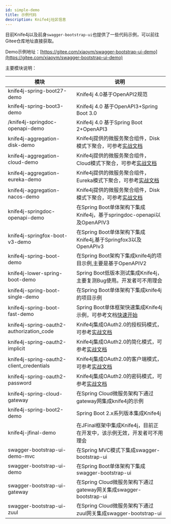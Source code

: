 ```yaml
---
id: simple-demo
title: 示例代码
description: Knife4j社区信息
---
```

 

目前Knife4j以及前身`swagger-bootstrap-ui`也提供了一些代码示例，可以前往Gitee仓库地址直接获取。

Demo示例地址：[https://gitee.com/xiaoym/swagger-bootstrap-ui-demo](https://gitee.com/xiaoym/swagger-bootstrap-ui-demo)

主要模块说明：

|模块|说明|
|---|---|
|knife4j-spring-boot27-demo|Knife4j 4.0基于OpenAPI2规范|
|knife4j-spring-boot3-demo|Knife4j 4.0 基于OpenAPI3+Spring Boot 3.0|
|/knife4j-springdoc-openapi-demo|Knife4j 4.0 基于Spring Boot 2+OpenAPI3|
|knife4j-aggregation-disk-demo|Knife4j提供的微服务聚合组件，Disk模式下聚合，可参考[实战文档](/docs/action/aggregation-disk)|
|knife4j-aggregation-cloud-demo|Knife4j提供的微服务聚合组件，Cloud模式下聚合，可参考[实战文档](/docs/action/aggregation-cloud)|
|knife4j-aggregation-eureka-demo|Knife4j提供的微服务聚合组件，Eureka模式下聚合，可参考[实战文档](/docs/action/aggregation-eureka)|
|knife4j-aggregation-nacos-demo|Knife4j提供的微服务聚合组件，Disk模式下聚合，可参考[实战文档](/docs/action/aggregation-nacos)|
|knife4j-springdoc-openapi-demo|在Spring Boot单体架构下集成Knife4j，基于springdoc-openapi以及OpenAPIV3|
|knife4j-springfox-boot-v3-demo|在Spring Boot单体架构下集成Knife4j,基于Springfox3以及OpenAPIv3|
|knife4j-spring-boot-demo|在Spring Boot架构下集成knife4j的项目示例,主要是基于OpenAPIV2|
|knife4j-lower-spring-boot-demo|Spring Boot低版本测试集成Knife4j，主要复测Bug使用。开发者可不用理会|
|knife4j-spring-boot-single-demo|在Spring Boot单体架构下集成knife4j的项目示例|
|knife4j-spring-boot-fast-demo|Spring Boot单体框架快速集成Knife4j示例，可参考文档[快速开始](/docs/quick-start)|
|knife4j-spring-oauth2-authorization_code|Knife4j集成OAuth2.0的授权码模式，可参考[实战文档](/docs/action/oauth2-authorization_code)|
|knife4j-spring-oauth2-implicit|Knife4j集成OAuth2.0的简化模式，可参考[实战文档](/docs/action/oauth2-implicit)|
|knife4j-spring-oauth2-client_credentials|Knife4j集成OAuth2.0的客户端模式，可参考[实战文档](/docs/action/oauth2-client_credentials)|
|knife4j-spring-oauth2-password|Knife4j集成OAuth2.0的密码模式，可参考[实战文档](/docs/action/oauth2-password)|
|knife4j-spring-cloud-gateway|在Spring Cloud微服务架构下通过gateway网集成knife4j的示例|
|knife4j-spring-boot2-demo|Spring Boot 2.x系列版本集成Knife4j|
|knife4j-jfinal-demo|在JFinal框架中集成Knife4j，目前正在开发中，该示例无效，开发者可不用理会|
|swagger-bootstrap-ui-demo-mvc|在Spring MVC模式下集成swagger-bootstrap-ui|
|swagger-bootstrap-ui-demo|在Spring Boot单体架构下集成swagger-bootstrap-ui|
|swagger-bootstrap-ui-gateway|在Spring Cloud微服务架构下通过gateway网关集成swagger-bootstrap-ui|
|swagger-bootstrap-ui-zuul|在Spring Cloud微服务架构下通过zuul网关集成swagger-bootstrap-ui|

